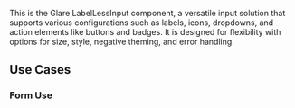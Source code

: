 
<Title>LabelLessInput Component</Title>
<Meta of={LabelLessInputStories} />

This is the Glare LabelLessInput component, a versatile input solution that supports various configurations such as labels, icons, dropdowns, and action elements like buttons and badges. It is designed for flexibility with options for size, style, negative theming, and error handling.

## Use Cases

### Form Use
<div style={{ maxWidth: "300px", display: 'flex', flexDirection:"column",justifyContent:"center", margin: "30px 0", gap: "10px" }}>        
<LabelLessInput
    name="examples"
    label='First Name' 
/>

<LabelLessInput
    name="examples"
    label='Last Name' 
/>
</div>